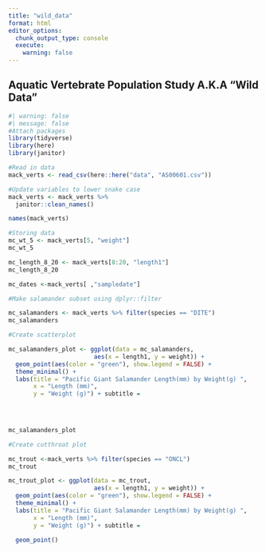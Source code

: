 ```yaml
---
title: "wild_data"
format: html
editor_options: 
  chunk_output_type: console
  execute: 
    warning: false 
---
```


## Aquatic Vertebrate Population Study A.K.A "Wild Data"

```r
#| warning: false  
#| message: false
#Attach packages
library(tidyverse)
library(here)
library(janitor)

```

```r
#Read in data
mack_verts <- read_csv(here::here("data", "AS00601.csv"))

#Update variables to lower snake case
mack_verts <- mack_verts %>% 
  janitor::clean_names() 

names(mack_verts)

#Storing data
mc_wt_5 <- mack_verts[5, "weight"]
mc_wt_5

mc_length_8_20 <- mack_verts[8:20, "length1"]
mc_length_8_20

mc_dates <-mack_verts[ ,"sampledate"]

```

```r
#Make salamander subset using dplyr::filter

mc_salamanders <- mack_verts %>% filter(species == "DITE")
mc_salamanders

```

```r
#Create scatterplot

mc_salamanders_plot <- ggplot(data = mc_salamanders, 
                        aes(x = length1, y = weight)) +
  geom_point(aes(color = "green"), show.legend = FALSE) +
  theme_minimal() + 
  labs(title = "Pacific Giant Salamander Length(mm) by Weight(g) ", 
       x = "Length (mm)",
       y = "Weight (g)") + subtitle = 
  

  

mc_salamanders_plot
```

```r
#Create cutthroat plot 

mc_trout <-mack_verts %>% filter(species == "ONCL")
mc_trout

mc_trout_plot <- ggplot(data = mc_trout, 
                        aes(x = length1, y = weight)) +  
  geom_point(aes(color = "green"), show.legend = FALSE) +
  theme_minimal() + 
  labs(title = "Pacific Giant Salamander Length(mm) by Weight(g) ", 
       x = "Length (mm)",
       y = "Weight (g)") + subtitle = 
  
  geom_point() 

```

